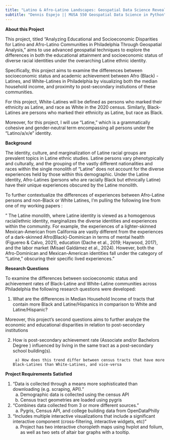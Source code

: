 ```yaml
---
title: "Latino & Afro-Latino Landscapes: Geospatial Data Science Revealing Disparities in Philadelphia"
subtitle: "Dennis Espejo || MUSA 550 Geospatial Data Science in Python"
---
```


<div class="text-box">

**About this Project**

This project, titled "Analyzing Educational and Socioeconomic Disparities 
for Latino and Afro-Latino Communities in Philadelphia Through Geospatial Analysis," 
aims to use advanced geospatial techniques to explore the differences in both the educational attainment and socioeconomic status of diverse racial identities under the overarching Latine ethnic identity.  

Specifically, this project aims to examine the differences between socioeconomic status and academic achievement between Afro (Black) - Latines, and White-Latines in Philadelphia by visualizing both the median household income, and proximity to post-secondary instiutions of these communities.


For this project, White-Latines will be defined as persons who marked their ethnicity as Latine, and race as White in the 2020 census. Similarly, Black-Latines are persons who marked their ethnicity as Latine, but race as Black. 

Moreover, for this project, I will use "Latine," which is a grammatically cohesive and gender-neutral term encompassing all persons under the "Latino/a/x/e" identity. 


</div>

<div class="text-box">

**Background**

The identity, culture, and marginalization of Latine racial groups are prevalent topics in Latine ethnic studies.
Latine persons vary phenotypically and culturally, and the grouping of the vastly different nationalities and races within the single monolith of "Latine" does not account for the diverse experiences held by those within this demographic. Under the Latine identity, Afro-Latines (persons who are racially Black but ethnically Latine) have their unique experiences obscured by the Latine monolith.

To further contextualize the differences of experiences between Afro-Latine persons and non-Black or White Latines, I'm pulling the following line from one of my working papers :

" The Latine monolith, where Latine identity is viewed as a homogenous racial/ethnic identity, marginalizes the diverse identities and experiences within the community. For example, the experiences of a lighter-skinned Mexican-American from California are vastly different from the experiences of a dark-skinned Afro(Black)-Dominican in terms of mental health (Figuereo & Calvo, 2021), education (Dache et al., 2019; Haywood,
2017), and the labor market (Misael Galdámez et al., 2024). However, both the Afro-Dominican and Mexican-American identities fall under the category of "Latine," obscuring their specific lived experiences."




</div>


<div class="text-box">
**Research Questions**

To examine the differences between socioeconomic status and achievement rates of Black-Latine and White-Latine communities across Philadelphia the following research questions were developed: 

1) What are the differences in Median Household Income of tracts that contain more Black and Latine/Hispanics
in comparison to White and Latine/Hispanic? 

Moreover, this project's second questions aims to further analyze the economic and educational disparities in relation to post-secondary institutions


2) How is post-secondary achievement rate (Associate and/or Bachelors Degree ) influenced by living in the same tract as a post-secondary school building(s). 

        a) How does this trend differ between census tracts that have more Black-Latines than White-Latines, and vice-versa
        
             

</div>

<div class="text-box">
**Project Requirements Satisfied**


1) "Data is collected through a means more sophisticated than downloading (e.g. scraping, API)."
    a) Demographic data is collected using the census API
    b) Census tract geometries are loaded using pygris

2) "Combines data collected from 3 or more different sources."
    a) Pygris, Census API, and college building data from OpenDataPhilly 
   
3) "Includes multiple interactive visualizations that include a significant interactive
component (cross-filtering, interactive widgets, etc)"
    a) Project has two interactive choropleth maps using hvplot and folium, as well as two sets of altair bar graphs with a tooltip.  



</div>


